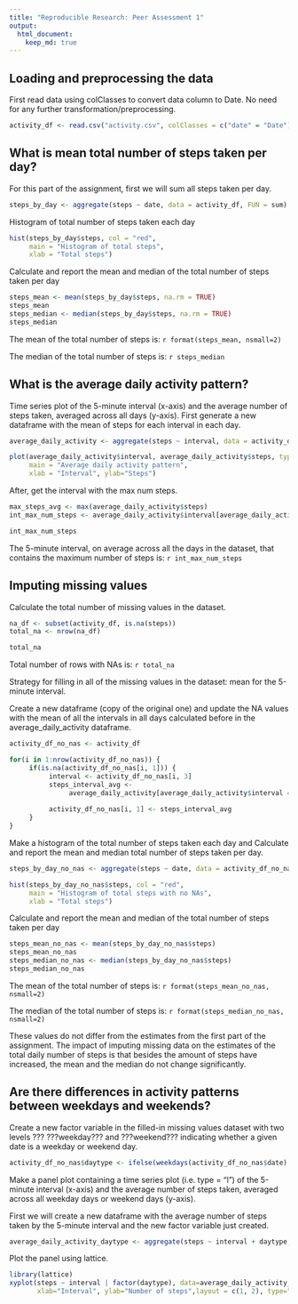 ```yaml
---
title: "Reproducible Research: Peer Assessment 1"
output: 
  html_document:
    keep_md: true
---
```



## Loading and preprocessing the data

First read data using colClasses to convert data column to Date. No need for any further transformation/preprocessing.

```r
activity_df <- read.csv("activity.csv", colClasses = c("date" = "Date"))
```

## What is mean total number of steps taken per day?

For this part of the assignment, first we will sum all steps taken per day.

```r
steps_by_day <- aggregate(steps ~ date, data = activity_df, FUN = sum)
```

Histogram of total number of steps taken each day
```r
hist(steps_by_day$steps, col = "red",
     main = "Histogram of total steps",
     xlab = "Total steps")
```

Calculate and report the mean and median of the total number of steps taken per day

```r
steps_mean <- mean(steps_by_day$steps, na.rm = TRUE)
steps_mean
steps_median <- median(steps_by_day$steps, na.rm = TRUE)
steps_median
```

The mean of the total number of steps is: `r format(steps_mean, nsmall=2)`

The median of the total number of steps is: `r steps_median`

## What is the average daily activity pattern?

Time series plot of the 5-minute interval (x-axis) and the average number of steps taken, averaged across all days (y-axis). First generate a new dataframe with the mean of steps for each interval in each day.

```r
average_daily_activity <- aggregate(steps ~ interval, data = activity_df, FUN = mean)

plot(average_daily_activity$interval, average_daily_activity$steps, type = "l", 
     main = "Average daily activity pattern", 
     xlab = "Interval", ylab="Steps")
```

After, get the interval with the max num steps.

```r
max_steps_avg <- max(average_daily_activity$steps)
int_max_num_steps <- average_daily_activity$interval[average_daily_activity$steps == max_steps_avg]

int_max_num_steps
```

The 5-minute interval, on average across all the days in the dataset, that contains the maximum number of steps is: `r int_max_num_steps`

## Imputing missing values

Calculate the total number of missing values in the dataset.

```r
na_df <- subset(activity_df, is.na(steps))
total_na <- nrow(na_df)

total_na
```

Total number of rows with NAs is: `r total_na`

Strategy for filling in all of the missing values in the dataset: mean for the 5-minute interval.

Create a new dataframe (copy of the original one) and update the NA values with the mean of all the intervals in all days calculated before in the average_daily_activity dataframe.

```r
activity_df_no_nas <- activity_df

for(i in 1:nrow(activity_df_no_nas)) {
     if(is.na(activity_df_no_nas[i, 1])) {
          interval <- activity_df_no_nas[i, 3]
          steps_interval_avg <- 
               average_daily_activity[average_daily_activity$interval == interval, 2]
          
          activity_df_no_nas[i, 1] <- steps_interval_avg
     }
}
```

Make a histogram of the total number of steps taken each day and Calculate and report the mean and median total number of steps taken per day.

```r
steps_by_day_no_nas <- aggregate(steps ~ date, data = activity_df_no_nas, FUN = sum)

hist(steps_by_day_no_nas$steps, col = "red",
     main = "Histogram of total steps with no NAs",
     xlab = "Total steps")
```

Calculate and report the mean and median of the total number of steps taken per day

```r
steps_mean_no_nas <- mean(steps_by_day_no_nas$steps)
steps_mean_no_nas
steps_median_no_nas <- median(steps_by_day_no_nas$steps)
steps_median_no_nas
```

The mean of the total number of steps is: `r format(steps_mean_no_nas, nsmall=2)`

The median of the total number of steps is: `r format(steps_median_no_nas, nsmall=2)`

These values do not differ from the estimates from the first part of the assignment. The impact of imputing missing data on the estimates of the total daily number of steps is that besides the amount of steps have increased, the mean and the median do not change significantly.

## Are there differences in activity patterns between weekdays and weekends?

Create a new factor variable in the filled-in missing values dataset with two levels ??? ???weekday??? and ???weekend??? indicating whether a given date is a weekday or weekend day.

```r
activity_df_no_nas$daytype <- ifelse(weekdays(activity_df_no_nas$date) %in% c("Saturday","Sunday"), "weekend", "weekday")
```

Make a panel plot containing a time series plot (i.e. type = "l") of the 5-minute interval (x-axis) and the average number of steps taken, averaged across all weekday days or weekend days (y-axis).

First we will create a new dataframe with the average number of steps taken by the 5-minute interval and the new factor variable just created.

```r
average_daily_activity_daytype <- aggregate(steps ~ interval + daytype, data = activity_df_no_nas, FUN = mean)
```

Plot the panel using lattice.

```r
library(lattice)
xyplot(steps ~ interval | factor(daytype), data=average_daily_activity_daytype,
       xlab="Interval", ylab="Number of steps",layout = c(1, 2), type="l")
```
